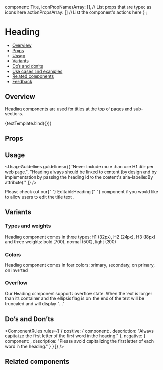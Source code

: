 
  component: Title,
  iconPropNamesArray: [], // List props that are typed as icons here
  actionPropsArray: [] // List the component's actions here
});

<Meta title="Text/Heading" component={Title} argTypes={metaSettings.argTypes} decorators={metaSettings.decorators} />

<!--- Component template -->


# Heading

<AlphaWarning />

<!--- Component documentation -->

- [Overview](#overview)
- [Props](#props)
- [Usage](#usage)
- [Variants](#variants)
- [Do’s and don’ts](#dos-and-donts)
- [Use cases and examples](#use-cases-and-examples)
- [Related components](#related-components)
- [Feedback](#feedback)

## Overview

Heading components are used for titles at the top of pages and sub-sections.

<Canvas>
  <Story name="Overview" args={{ children: "Title" }}>
    {textTemplate.bind({})}
  </Story>
</Canvas>

## Props

<ArgsTable story="Overview" />

## Usage

<UsageGuidelines
  guidelines={[
    "Never include more than one H1 title per web page.",
    "Heading always should be linked to content (by design and by implementation by passing the heading id to the content's aria-labelledBy attribute)."
  ]}
/>

<Tip title="Not what you were looking for?">
  Please check out our{" "}
  <Link href="/?path=/docs/inputs-editableheading--overview" withoutSpacing>
    EditableHeading
  </Link>{" "}
  component if you would like to allow users to edit the title text..
</Tip>

## Variants

### Types and weights

Heading component comes in three types: H1 (32px), H2 (24px), H3 (18px) and three weights: bold (700), normal (500), light (300)

<Canvas>
  <Story name="Types and weights">
    <Flex
      gap={Flex.gaps.SMALL}
      direction={Flex.directions.COLUMN}
      justify={Flex.justify.START}
      align={Flex.align.START}
    >
      <Title type={Title.types.H1} weight={Title.weights.BOLD}>
        Bold H1 title
      </Title>
      <Title type={Title.types.H1} weight="normal">
        Normal H1 title
      </Title>
      <Title type={Title.types.H1} weight={Title.weights.LIGHT}>
        Light H1 title
      </Title>
      <Title type={Title.types.H2} weight={Title.weights.BOLD}>
        Bold H2 title
      </Title>
      <Title type={Title.types.H2} weight={Title.weights.NORMAL}>
        Normal H2 title
      </Title>
      <Title type={Title.types.H2} weight={Title.weights.LIGHT}>
        Light H2 title
      </Title>
      <Title type={Title.types.H3} weight={Title.weights.BOLD}>
        Bold H3 title
      </Title>
      <Title type={Title.types.H3} weight={Title.weights.NORMAL}>
        Normal H3 title
      </Title>
      <Title type={Title.types.H3} weight={Title.weights.LIGHT}>
        Light H3 title
      </Title>
    </Flex>
  </Story>
</Canvas>

### Colors

Heading component comes in four colors: primary, secondary, on primary, on inverted

<Canvas>
  <Story name="Colors">
    <Flex direction={Flex.directions.COLUMN} align={Flex.align.START} gap={Flex.gaps.SMALL}>
      <Title color={Title.colors.PRIMARY}>Primary title</Title>
      <Title color={Title.colors.SECONDARY}>Secondary title</Title>
      <Title
        element="div"
        className={styles.primaryBackground}
        align={Title.align.CENTER}
        color={Title.colors.ON_PRIMARY}
      >
        On primary title
      </Title>
      <Title
        element="div"
        className={styles.invertedBackground}
        align={Title.align.CENTER}
        color={Title.colors.ON_INVERTED}
      >
        On inverted title
      </Title>
    </Flex>
  </Story>
</Canvas>

### Overflow

Our Heading component supports overflow state.
When the text is longer than its container and the ellipsis flag is on, the end of the text will be truncated and will display "..."

<Canvas>
  <Story name="Overflow" play={titleOverflowSuite}>
    <Flex
      id={OVERFLOW_TITLE_CONTAINER_ID}
      direction={Flex.directions.COLUMN}
      gap={Flex.gaps.MEDIUM}
      align={Flex.align.STRETCH}
      style={{ width: "70%" }}
    >
      <Title ellipsis={false}>
        Title without overflow title without overflow title without overflow title without overflow title without
        overflow title without overflow title without overflow
      </Title>
      <Title
        ellipsis
        /**for testing purposes**/
        data-testid={ONE_LINE_ELLIPSIS_TEST_ID}
        tooltipProps={{
          containerSelector: `#${OVERFLOW_TITLE_CONTAINER_ID}`
        }}
      >
        Title with overflow title with overflow title with overflow title with overflow title with overflow title with
        overflow title with overflow title with overflow title with overflow title with overflow
      </Title>
      <div>
        <Title ellipsis withoutTooltip maxLines={2}>
          Title with overflow title with overflow title with overflow title with overflow title with overflow title with
          overflow title with overflow title with overflow title with overflow title with overflow title with overflow
          title with overflow title with overflow title with overflow title with overflow title with overflow
        </Title>
      </div>
    </Flex>
  </Story>
</Canvas>

## Do’s and Don’ts

<ComponentRules
  rules={[
    {
      positive: {
        component: <Heading value="Hello world" />,
        description: "Always capitalize the first letter of the first word in the heading."
      },
      negative: {
        component: <Heading value="Hello World" />,
        description: "Please avoid capitalizing the first letter of each word in the heading."
      }
    }
  ]}
/>

## Related components

<RelatedComponents componentsNames={[]} />
